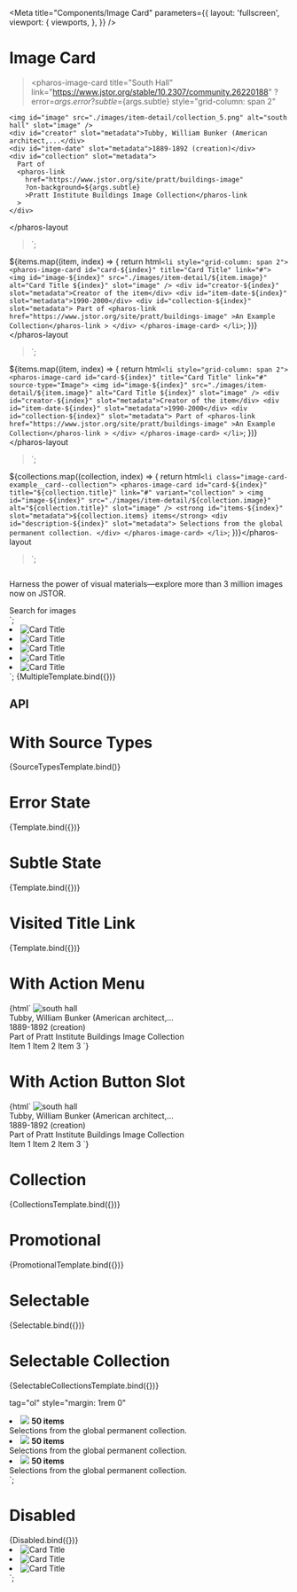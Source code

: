 

<Meta
  title="Components/Image Card"
  parameters={{
    layout: 'fullscreen',
    viewport: {
      viewports,
    },
  }}
/>

# Image Card

<GuidelineLink path="image-card" />

  ><pharos-image-card
    title="South Hall"
    link="https://www.jstor.org/stable/10.2307/community.26220188"
    ?error=${args.error}
    ?subtle=${args.subtle}
    style="grid-column: span 2"
  >
    <img id="image" src="./images/item-detail/collection_5.png" alt="south hall" slot="image" />
    <div id="creator" slot="metadata">Tubby, William Bunker (American architect,...</div>
    <div id="item-date" slot="metadata">1889-1892 (creation)</div>
    <div id="collection" slot="metadata">
      Part of
      <pharos-link
        href="https://www.jstor.org/site/pratt/buildings-image"
        ?on-background=${args.subtle}
        >Pratt Institute Buildings Image Collection</pharos-link
      >
    </div>
  </pharos-image-card></pharos-layout
>`;

  ${items.map((item, index) => {
    return html`<li style="grid-column: span 2">
      <pharos-image-card id="card-${index}" title="Card Title" link="#">
        <img
          id="image-${index}"
          src="./images/item-detail/${item.image}"
          alt="Card Title ${index}"
          slot="image"
        />
        <div id="creator-${index}" slot="metadata">Creator of the item</div>
        <div id="item-date-${index}" slot="metadata">1990-2000</div>
        <div id="collection-${index}" slot="metadata">
          Part of
          <pharos-link href="https://www.jstor.org/site/pratt/buildings-image"
            >An Example Collection</pharos-link
          >
        </div>
      </pharos-image-card>
    </li>`;
  })}</pharos-layout
>`;

  ${items.map((item, index) => {
    return html`<li style="grid-column: span 2">
      <pharos-image-card id="card-${index}" title="Card Title" link="#" source-type="Image">
        <img
          id="image-${index}"
          src="./images/item-detail/${item.image}"
          alt="Card Title ${index}"
          slot="image"
        />
        <div id="creator-${index}" slot="metadata">Creator of the item</div>
        <div id="item-date-${index}" slot="metadata">1990-2000</div>
        <div id="collection-${index}" slot="metadata">
          Part of
          <pharos-link href="https://www.jstor.org/site/pratt/buildings-image"
            >An Example Collection</pharos-link
          >
        </div>
      </pharos-image-card>
    </li>`;
  })}</pharos-layout
>`;

  ${collections.map((collection, index) => {
    return html`<li class="image-card-example__card--collection">
      <pharos-image-card
        id="card-${index}"
        title="${collection.title}"
        link="#"
        variant="collection"
      >
        <img
          id="image-${index}"
          src="./images/item-detail/${collection.image}"
          alt="${collection.title}"
          slot="image"
        />
        <strong id="items-${index}" slot="metadata">${collection.items} items</strong>
        <div id="description-${index}" slot="metadata">
          Selections from the global permanent collection.
        </div>
      </pharos-image-card>
    </li>`;
  })}</pharos-layout
>`;

  <div class="image-card-example__card--promotional">
    <pharos-image-card title="Bring your work to life with images" link="#" variant="promotional">
      <img src="./images/item-detail/open_collection_3.png" alt="" slot="image" />
      <p slot="metadata">
        Harness the power of visual materials—explore more than 3 million images now on JSTOR.
      </p>
    </pharos-image-card>
    <pharos-button variant="secondary">Search for images</pharos-button>
  </div>
</pharos-layout>`;

  <li style="grid-column: span 3">
    <pharos-image-card title="Selectable" link="#" source-type="Image" variant="selectable">
      <img src="./images/item-detail/collection_5.png" alt="Card Title" slot="image" />
    </pharos-image-card>
  </li>
  <li style="grid-column: span 3">
    <pharos-image-card
      title="Subtle select"
      link="#"
      source-type="Image"
      variant="selectable"
      subtle-select="true"
    >
      <img src="./images/item-detail/collection_5.png" alt="Card Title" slot="image" />
    </pharos-image-card>
  </li>
  <li style="grid-column: span 3">
    <pharos-image-card
      title="Selected Disabled"
      link="#"
      source-type="Image"
      variant="selectable"
      disabled="true"
      selected="true"
    >
      <img src="./images/item-detail/collection_5.png" alt="Card Title" slot="image" />
    </pharos-image-card>
  </li>
  <li style="grid-column: span 3">
    <pharos-image-card
      title="Selectable Error State"
      link="#"
      source-type="Image"
      variant="selectable"
      error="true"
    >
      <img src="./images/item-detail/collection_5.png" alt="Card Title" slot="image" />
    </pharos-image-card>
  </li>
  <li style="grid-column: span 3">
    <pharos-image-card
      title="Subtle Select Error State"
      link="#"
      source-type="Image"
      variant="selectable"
      error="true"
      subtle-select="true"
    >
      <img src="./images/item-detail/collection_5.png" alt="Card Title" slot="image" />
    </pharos-image-card>
  </li>
</pharos-layout>`;

<Canvas>
  <Story name="Base">{MultipleTemplate.bind({})}</Story>
</Canvas>

## API

<ArgsTable of="pharos-image-card" />

# With Source Types

<Canvas>
  <Story name="With Source Types">{SourceTypesTemplate.bind()}</Story>
</Canvas>

# Error State

<Canvas>
  <Story name="Error State" args={{ error: true }}>
    {Template.bind({})}
  </Story>
</Canvas>

# Subtle State

<Canvas>
  <Story name="Subtle State" args={{ subtle: true }}>
    {Template.bind({})}
  </Story>
</Canvas>

# Visited Title Link

<Canvas>
  <Story name="Visited Title Link" args={{ indicateLinkVisited: true }}>
    {Template.bind({})}
  </Story>
</Canvas>

# With Action Menu

<Canvas>
  <Story name="With Action Menu">
    {html`
      <pharos-layout style="margin: 1rem 0">
        <pharos-image-card
          title="South Hall"
          link="https://www.jstor.org/stable/10.2307/community.26220188"
          action-menu="my-dropdown-menu"
          style="grid-column: span 2"
        >
          <img
            id="image"
            src="./images/item-detail/collection_5.png"
            alt="south hall"
            slot="image"
          />
          <div id="creator" slot="metadata">Tubby, William Bunker (American architect,...</div>
          <div id="item-date" slot="metadata">1889-1892 (creation)</div>
          <div id="collection" slot="metadata">
            Part of
            <pharos-link href="https://www.jstor.org/site/pratt/buildings-image"
              >Pratt Institute Buildings Image Collection</pharos-link
            >
          </div>
        </pharos-image-card>
      </pharos-layout>
      <pharos-dropdown-menu id="my-dropdown-menu">
        <pharos-dropdown-menu-item>Item 1</pharos-dropdown-menu-item>
        <pharos-dropdown-menu-item>Item 2</pharos-dropdown-menu-item>
        <pharos-dropdown-menu-item>Item 3</pharos-dropdown-menu-item>
      </pharos-dropdown-menu>
    `}
  </Story>
</Canvas>

# With Action Button Slot

<Canvas>
  <Story name="With Action Button Slot">
    {html`
      <pharos-layout style="margin: 1rem 0">
        <pharos-image-card
          title="South Hall"
          link="https://www.jstor.org/stable/10.2307/community.26220188"
          style="grid-column: span 2"
        >
          <img
            id="image"
            src="./images/item-detail/collection_5.png"
            alt="south hall"
            slot="image"
          />
          <div id="creator" slot="metadata">Tubby, William Bunker (American architect,...</div>
          <div id="item-date" slot="metadata">1889-1892 (creation)</div>
          <div id="collection" slot="metadata">
            Part of
            <pharos-link href="https://www.jstor.org/site/pratt/buildings-image"
              >Pratt Institute Buildings Image Collection</pharos-link
            >
          </div>
          <pharos-button
            slot="action-button"
            data-dropdown-menu-id="dropdownId"
            icon="ellipses-vertical"
            icon-condensed
            variant="subtle"
          ></pharos-button>
        </pharos-image-card>
        <pharos-dropdown-menu id="dropdownId">
          <pharos-dropdown-menu-item>Item 1</pharos-dropdown-menu-item>
          <pharos-dropdown-menu-item>Item 2</pharos-dropdown-menu-item>
          <pharos-dropdown-menu-item>Item 3</pharos-dropdown-menu-item>
        </pharos-dropdown-menu>
      </pharos-layout>
    `}
  </Story>
</Canvas>

# Collection

<Canvas>
  <Story name="Collection">{CollectionsTemplate.bind({})}</Story>
</Canvas>

# Promotional

<Canvas>
  <Story name="Promotional">{PromotionalTemplate.bind({})}</Story>
</Canvas>

# Selectable

<Canvas>
  <Story name="Selectable">{Selectable.bind({})}</Story>
</Canvas>

# Selectable Collection

<Canvas>
  <Story name="Selectable Collection">{SelectableCollectionsTemplate.bind({})}</Story>
</Canvas>

  tag="ol"
  style="margin: 1rem 0"
>
  <li class="image-card-example__card--collection">
    <pharos-image-card title="Selectable" link="#" variant="selectable-collection">
      <img src="./images/item-detail/open_collection_1.png" slot="image" />
      <strong slot="metadata">50 items</strong>
      <div slot="metadata">Selections from the global permanent collection.</div>
    </pharos-image-card>
  </li>
  <li class="image-card-example__card--collection">
    <pharos-image-card
      title="Subtle Select"
      link="#"
      variant="selectable-collection"
      subtle-select="true"
    >
      <img src="./images/item-detail/open_collection_2.png" slot="image" />
      <strong slot="metadata">50 items</strong>
      <div slot="metadata">Selections from the global permanent collection.</div>
    </pharos-image-card>
  </li>
  <li class="image-card-example__card--collection">
    <pharos-image-card
      title="Selected Disabled"
      link="#"
      variant="selectable-collection"
      disabled="true"
      selected="true"
    >
      <img src="./images/item-detail/open_collection_3.png" slot="image" />
      <strong slot="metadata">50 items</strong>
      <div slot="metadata">Selections from the global permanent collection.</div>
    </pharos-image-card>
  </li>
</pharos-layout>`;

# Disabled

<Canvas>
  <Story name="Disabled">{Disabled.bind({})}</Story>
</Canvas>

  <li style="grid-column: span 3">
    <pharos-image-card title="Disabled" link="#" source-type="Image" disabled="true">
      <img src="./images/item-detail/collection_5.png" alt="Card Title" slot="image" />
    </pharos-image-card>
  </li>
  <li style="grid-column: span 3">
    <pharos-image-card
      title="Selectable Disabled"
      link="#"
      source-type="Image"
      disabled="true"
      variant="selectable"
    >
      <img src="./images/item-detail/collection_5.png" alt="Card Title" slot="image" />
    </pharos-image-card>
  </li>
  <li style="grid-column: span 3">
    <pharos-image-card
      title="Selected Disabled"
      link="#"
      source-type="Image"
      variant="selectable"
      disabled="true"
      selected="true"
    >
      <img src="./images/item-detail/collection_5.png" alt="Card Title" slot="image" />
    </pharos-image-card>
  </li>
</pharos-layout>`;
